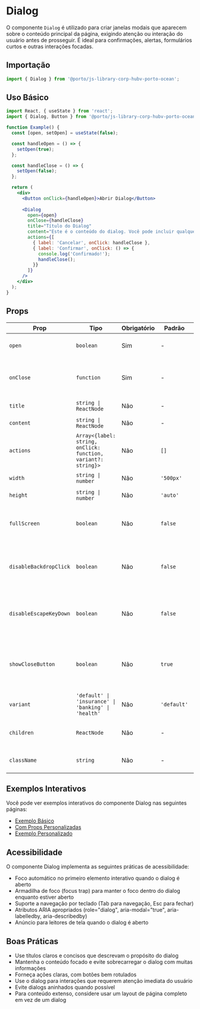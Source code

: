 

<Meta title="Components/Dialog" />

# Dialog

O componente `Dialog` é utilizado para criar janelas modais que aparecem sobre o conteúdo principal da página, exigindo atenção ou interação do usuário antes de prosseguir. É ideal para confirmações, alertas, formulários curtos e outras interações focadas.



## Importação

```jsx
import { Dialog } from '@porto/js-library-corp-hubv-porto-ocean';
```

## Uso Básico

```jsx
import React, { useState } from 'react';
import { Dialog, Button } from '@porto/js-library-corp-hubv-porto-ocean';

function Example() {
  const [open, setOpen] = useState(false);

  const handleOpen = () => {
    setOpen(true);
  };

  const handleClose = () => {
    setOpen(false);
  };

  return (
    <div>
      <Button onClick={handleOpen}>Abrir Dialog</Button>
      
      <Dialog
        open={open}
        onClose={handleClose}
        title="Título do Dialog"
        content="Este é o conteúdo do dialog. Você pode incluir qualquer texto ou componentes aqui."
        actions={[
          { label: 'Cancelar', onClick: handleClose },
          { label: 'Confirmar', onClick: () => {
            console.log('Confirmado!');
            handleClose();
          }}
        ]}
      />
    </div>
  );
}
```

## Props

| Prop | Tipo | Obrigatório | Padrão | Descrição |
|------|------|-------------|--------|-----------|
| `open` | `boolean` | Sim | - | Controla a visibilidade do dialog |
| `onClose` | `function` | Sim | - | Função chamada quando o dialog é fechado |
| `title` | `string \| ReactNode` | Não | - | Título do dialog |
| `content` | `string \| ReactNode` | Não | - | Conteúdo do dialog |
| `actions` | `Array<{label: string, onClick: function, variant?: string}>` | Não | `[]` | Botões de ação no rodapé do dialog |
| `width` | `string \| number` | Não | `'500px'` | Largura do dialog |
| `height` | `string \| number` | Não | `'auto'` | Altura do dialog |
| `fullScreen` | `boolean` | Não | `false` | Se verdadeiro, o dialog ocupa toda a tela |
| `disableBackdropClick` | `boolean` | Não | `false` | Se verdadeiro, clicar no backdrop não fecha o dialog |
| `disableEscapeKeyDown` | `boolean` | Não | `false` | Se verdadeiro, pressionar ESC não fecha o dialog |
| `showCloseButton` | `boolean` | Não | `true` | Controla a exibição do botão de fechar no canto superior direito |
| `variant` | `'default' \| 'insurance' \| 'banking' \| 'health'` | Não | `'default'` | Variante visual do dialog |
| `children` | `ReactNode` | Não | - | Conteúdo alternativo ao prop `content` |
| `className` | `string` | Não | - | Classes CSS adicionais |

## Exemplos Interativos

Você pode ver exemplos interativos do componente Dialog nas seguintes páginas:

- [Exemplo Básico](/story/components-dialog-examples--default)
- [Com Props Personalizadas](/story/components-dialog-examples--with-custom-props)
- [Exemplo Personalizado](/story/components-dialog-examples--custom-example)
## Acessibilidade

O componente Dialog implementa as seguintes práticas de acessibilidade:

- Foco automático no primeiro elemento interativo quando o dialog é aberto
- Armadilha de foco (focus trap) para manter o foco dentro do dialog enquanto estiver aberto
- Suporte a navegação por teclado (Tab para navegação, Esc para fechar)
- Atributos ARIA apropriados (role="dialog", aria-modal="true", aria-labelledby, aria-describedby)
- Anúncio para leitores de tela quando o dialog é aberto

## Boas Práticas

- Use títulos claros e concisos que descrevam o propósito do dialog
- Mantenha o conteúdo focado e evite sobrecarregar o dialog com muitas informações
- Forneça ações claras, com botões bem rotulados
- Use o dialog para interações que requerem atenção imediata do usuário
- Evite dialogs aninhados quando possível
- Para conteúdo extenso, considere usar um layout de página completo em vez de um dialog
